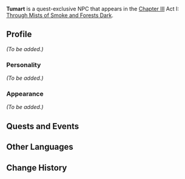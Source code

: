 {{Meta
<!-- Remove this template after adding the missing info -->
|missing_NPC_profile  = yes
}}
{{Character Infobox
|type             = Quest NPC
|image            = NPC Tumart.png
|realname         = <!-- Optional, if different from in-game name -->
|deceased         = <!-- Past (for deceased prior to events of the game) or free response -->
|region           = Sumeru
|location         = <!-- Where the character appears, if different from Region -->
|affiliation      = Ayn Al-Ahmar
|title            = Member of Ayn Al-Ahmar

|ancestry         = <!-- Clan/family -->
|father           = 
|mother           = 
|spouse           = 
|sibling          = 
|child            = 
|relative         = 

|voiceEN          = 
|voiceCN          = 
|voiceJP          = 
|dialoguereward   = 
}}
'''Tumart''' is a quest-exclusive NPC that appears in the [[Chapter III]] Act I: [[Through Mists of Smoke and Forests Dark]].
<!--
==Location==
{{subst:#tag:gallery|
NPC Location {{subst:PAGENAME}}.png{{subst:!}}{{subst:PAGENAME}}'s location
NPC Location {{subst:PAGENAME}} Context.png{{subst:!}}Additional context
|hideaddbutton=true
|captionalign=center
}}
-->

==Profile==
<!--Detailed story/lore information goes here.-->
''(To be added.)''

===Personality===
''(To be added.)''

===Appearance===
<!--Keep appearance section short and concise. Limit to 2 paragraphs with 3-4 sentences each.-->
''(To be added.)''

==Quests and Events==
{{Quests and Events}}
<!--
==Trivia==
* 
-->
==Other Languages==
{{Other Languages
|default_hidden = 1
|en      = Tumart
|zhs     = 图马特
|zhs_rm  = Túmǎtè
|zht     = 圖馬特
|zht_rm  = Túmǎtè
|ja      = トゥーマルト
|ja_rm   = Tuumaruto
|ko      = 투마르트
|ko_rm   = Tumareuteu
|es      = Tumart
|fr      = Tumart
|ru      = Тумарт
|th      = Tumart
|vi      = Tumart
|de      = Tumart
|id      = Tumart
|pt      = Tumart
|tr      = Tumart
|it      = Tumart
}}

==Change History==
{{Change History|3.0}}
<!--
==References==
{{Reflist}}
-->